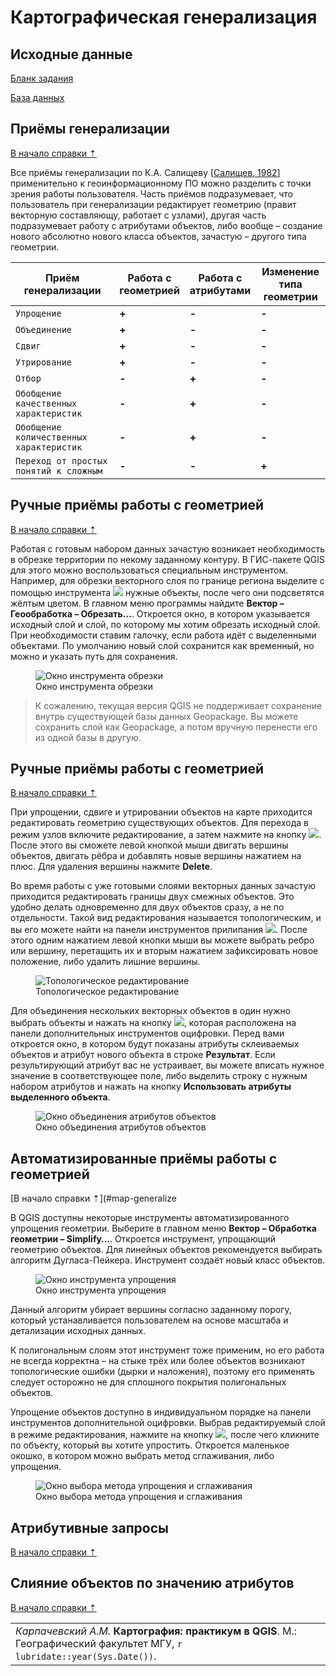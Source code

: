 # Картографическая генерализация {#map-generalize}

## Исходные данные {#map-generalize-initial-data}

[Бланк задания](){target="_blank"}

[База данных](){target="_blank"}

## Приёмы генерализации {#map-generalize-methods}
[В начало справки ⇡](#map-generalize)

Все приёмы генерализации по К.А. Салищеву [[Салищев, 1982](https://yadi.sk/i/e9gW1TmzdEUQqg){target="_blank"}] применительно к геоинформационному ПО можно разделить с точки зрения работы пользователя. Часть приёмов подразумевает, что пользователь при генерализации редактирует геометрию (правит векторную составляющу, работает с узлами), другая часть подразумевает работу с атрибутами объектов, либо вообще – создание нового абсолютно нового класса объектов, зачастую – другого типа геометрии.

Приём генерализации                     |Работа с геометрией|Работа с атрибутами|Изменение типа геометрии
----------------------------------------|-------------------|-------------------|------------------------
`Упрощение`                             |**+**              |**-**              |**-**
`Объединение`                           |**+**              |**-**              |**-**
`Сдвиг`                                 |**+**              |**-**              |**-**
`Утрирование`                           |**+**              |**-**              |**-**
`Отбор`                                 |**-**              |**+**              |**-**
`Обобщение качественных характеристик`  |**-**              |**+**              |**-**
`Обобщение количественных характеристик`|**-**              |**+**              |**-**
`Переход от простых понятий к сложным`  |**-**              |**-**              |**+**

## Ручные приёмы работы с геометрией {#map-generalize-preprocessing}
[В начало справки ⇡](#map-generalize)

Работая с готовым набором данных зачастую возникает необходимость в обрезке территории по некому заданному контуру. В ГИС-пакете QGIS для этого можно воспользоваться специальным инструментом. Например, для обрезки векторного слоя по границе региона выделите с помощью инструмента ![](images/Ref05/Select.png) нужные объекты, после чего они подсветятся жёлтым цветом. В главном меню программы найдите **Вектор – Геообработка – Обрезать...**. Откроется окно, в котором указывается исходный слой и слой, по которому мы хотим обрезать исходный слой. При необходимости ставим галочку, если работа идёт с выделенными объектами. По умолчанию новый слой сохранится как временный, но можно и указать путь для сохранения.


![Окно инструмента обрезки](images/Ref05/Clip.png)


> К сожалению, текущая версия QGIS не поддерживает сохранение внутрь существующей базы данных Geopackage. Вы можете сохранить слой как Geopackage, а потом вручную перенести его из одной базы в другую.

## Ручные приёмы работы с геометрией {#map-generalize-geometry-manual}
[В начало справки ⇡](#map-generalize)

При упрощении, сдвиге и утрировании объектов на карте приходится редактировать геометрию существующих объектов. Для перехода в режим узлов включите редактирование, а затем нажмите на кнопку ![](images/Ref05/Vertices.png). После этого вы сможете левой кнопкой мыши двигать вершины объектов, двигать рёбра и добавлять новые вершины нажатием на плюс. Для удаления вершины нажмите **Delete**.

Во время работы с уже готовыми слоями векторных данных зачастую приходится редактировать границы двух смежных объектов. Это удобно делать одновременно для двух объектов сразу, а не по отдельности. Такой вид редактирования называется топологическим, и вы его можете найти на панели инструментов прилипания ![](images/Ref05/Topology_mode.png). После этого одним нажатием левой кнопки мыши вы можете выбрать ребро или вершину, перетащить их и вторым нажатием зафиксировать новое положение, либо удалить лишние вершины.



![Топологическое редактирование](images/Ref05/Topology_editing.gif)


Для объединения нескольких векторных объектов в один нужно выбрать объекты и нажать на кнопку ![](images/Ref05/Merge.png), которая расположена на панели дополнительных инструментов оцифровки. Перед вами откроется окно, в котором будут показаны атрибуты склеиваемых объектов и атрибут нового объекта в строке **Результат**. Если результирующий атрибут вас не устраивает, вы можете вписать нужное значение в соответствующее поле, либо выделить строку с нужным набором атрибутов и нажать на кнопку **Использовать атрибуты выделенного объекта**.


![Окно объединения атрибутов объектов](images/Ref05/Merge_attributes.png)


## Автоматизированные приёмы работы с геометрией {#map-generalize-geometry-automate}
[В начало справки ⇡](#map-generalize

В QGIS доступны некоторые инструменты автоматизированного упрощения геометрии. Выберите в главном меню **Вектор – Обработка геометрии – Simplify...**. Откроется инструмент, упрощающий геометрию объектов. Для линейных объектов рекомендуется выбирать алгоритм Дугласа-Пейкера. Инструмент создаёт новый класс объектов.


![Окно инструмента упрощения](images/Ref05/Simplify.png)


Данный алгоритм убирает вершины согласно заданному порогу, который устанавливается пользователем на основе масштаба и детализации исходных данных.

К полигональным слоям этот инструмент тоже применим, но его работа не всегда корректна – на стыке трёх или более объектов возникают топологические ошибки (дырки и наложения), поэтому его применять следует осторожно не для сплошного покрытия полигональных объектов.

Упрощение объектов доступно в индивидуальном порядке на панели инструментов дополнительной оцифровки. Выбрав редактируемый слой в режиме редактирования, нажмите на кнопку ![](images/Ref05/Simplify_button.png), после чего кликните по объекту, который вы хотите упростить. Откроется маленькое окошко, в котором можно выбрать метод сглаживания, либо упрощения.


![Окно выбора метода упрощения и сглаживания](images/Ref05/Simplifying.png)


## Атрибутивные запросы {#map-generalize-query}
[В начало справки ⇡](#map-generalize)

## Слияние объектов по значению атрибутов {#map-generalize-dissolve}
[В начало справки ⇡](#map-generalize)

----
_Карпачевский А.М._ **Картография: практикум в QGIS**. М.: Географический факультет МГУ, `r lubridate::year(Sys.Date())`.
----